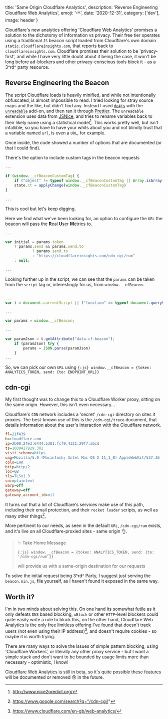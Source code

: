 
  title: 'Same Origin Cloudflare Analytics',
  description: 'Reverse Engineering Cloudflare Web Analytics',
  emoji: '⛅️',
  date: '2020-12-31',
  category: ['dev'],
  image: header
}

Cloudflare's new analytics offering 'Cloudflare Web Analytics' promises a solution to the dichotomy of information vs privacy. Their free tier operates using a traditional `JS` beacon script loaded from Cloudflare's own domain `static.cloudflareinsights.com`, that reports back to `cloudflareinsights.com`. Cloudflare promises their solution to be 'privacy-first', and while I have very little doubt about it being the case, it won't be long before ad-blockers and other privacy-conscious tools block it - as a 3^rd^ party resource.

## Reverse Engineering the Beacon
The script Cloudflare loads is heavily minified, and while not intentionally obfuscated, is almost impossible to read. I tried looking for stray source maps and the like, but didn't find any. Instead I used [`de4js`](https://lelinhtinh.github.io/de4js/) with the [`unreadable`](https://github.com/lelinhtinh/de4js/blob/master/userscript/de4js_helper.user.js) add-on, and then ran it through [Prettier](https://prettier.io/). The `unreadable` extension uses data from [JSNice](http://jsnice.org/), and tries to rename variables back to their likely name using a statistical model[^n2p]. This works pretty well, but isn't infallible, so you have to have your whits about you and not blindly trust that a variable named `url`, is even a `URL`, for example.

[^n2p]: http://www.nice2predict.org/

Once inside, the code showed a number of options that are documented (or that I could find).

There's the option to include custom tags in the beacon requests
```js JS
...

if (window.__cfBeaconCustomTag) {
    if ("object" != typeof window.__cfBeaconCustomTag || Array.isArray(window.__cfBeaconCustomTag)) console.warn('Invalid custom tag format. Please use the following format: { "first_key": "first_value", "second_key": "second_value" }');
    state.ct = applyChange(window.__cfBeaconCustomTag)
}

...
```

This is cool but let's keep digging.

Here we find what we've been looking for, an option to configure the `URL` the beacon will pass the **R**eal **U**ser **M**etrics to.
```js JS
...

var initial = params.token
	? params.send && params.send.to
			? params.send.to
			: "https://cloudflareinsights.com/cdn-cgi/rum"
	: null;

...
```

Looking further up in the script, we can see that the `params` can be taken from the `script` tag or, interestingly for us, from `window.__cfBeacon`.

```js JS

...
var t = document.currentScript || ("function" == typeof document.querySelector ? document.querySelector("script[data-cf-beacon]") : void 0);

...

var params = window.__cfBeacon;

...

var paramJson = t.getAttribute("data-cf-beacon");
	if (paramJson) try {
	    params = JSON.parse(paramJson)
	}
...

```

So, we can pick our own `URL` using `{:js} window.__cfBeacon = {token: ANALYTICS_TOKEN, send: {to: ENDPOINT_URL}}`

## cdn-cgi

My first thought was to change this to a Cloudflare Worker proxy, sitting on the same origin. However, this isn't even necessary...

Cloudflare's `CDN` network includes a 'secret' `/cdn-cgi` directory on sites it proxies. The best-known use of this is the `/cdn-cgi/trace` document, that details information about the user's interaction with the Cloudflare network.

```ini /cdn-cgi/trace
fl=21f439
h=cloudflare.com
ip=2b00:24e3:6444:5301:fcf9:4321:29f7:abcd
ts=1609427929.302
visit_scheme=https
uag=Mozilla/5.0 (Macintosh; Intel Mac OS X 11_1_0) AppleWebKit/537.36 (KHTML, like Gecko) Chrome/89.0.4356.6 Safari/537.36
colo=LHR
http=http/2
loc=GB
tls=TLSv1.3
sni=plaintext
warp=off
gateway=off
gateway_account_id=nil
```

It turns out that a lot of Cloudflare's services make use of this path, including their email protection, and their `rocket loader` scripts, as well as many other things[^ggl].

[^ggl]: https://www.google.com/search?q="/cdn-cgi/"

More pertinent to our needs, as seen in the default `URL`, `/cdn-cgi/rum` exists, and it's live on all Cloudflare-proxied sites - same origin 👌.

> ✨ Take Home Message
>
> `{:js} window.__cfBeacon = {token: ANALYTICS_TOKEN, send: {to: '/cdn-cgi/rum'}}`
>
> will provide us with a same-origin destination for our requests

To solve the initial request being 3^rd^ Party, I suggest just serving the `beacon.min.js`, file yourself, as I haven't found it exposed in the same way.

## Worth it?

I'm in two minds about solving this. On one hand its somewhat futile as it only defeats `DNS` based blocking, `uBlock` or other `HTTP`-level blockers could quite easily write a rule to block this, on the other hand, Cloudflare Web Analytics is the only free limitless offering I've found that doesn't track users (not even using their IP address)[^cfp], and doesn't require cookies - so maybe it is worth trying.

There are many ways to solve the issues of simple pattern blocking, using 'Cloudflare Workers', or literally any other proxy service - but I want a simple stack and don't want to be bounded by usage limits more than necessary - optimistic, I know!

[^cfp]: https://www.cloudflare.com/en-gb/web-analytics/

Cloudflare Web Analytics is still in beta, so it's quite possible these features will be documented or removed 😢 in the future.
